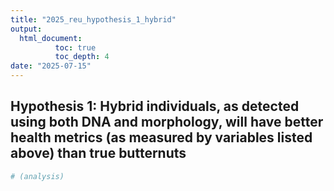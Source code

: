 ```yaml
---
title: "2025_reu_hypothesis_1_hybrid"
output: 
  html_document:
          toc: true
          toc_depth: 4
date: "2025-07-15"
---
```


## Hypothesis 1: Hybrid individuals, as detected using both DNA and morphology, will have better health metrics (as measured by variables listed above) than true butternuts

```r
# (analysis)
```

